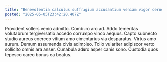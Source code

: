 ```yaml
---
title: "Benevolentia calculus suffragium accusantium veniam vigor cerno corpus accusantium."
posted: "2025-05-05T23:42:20.407Z"
---
```


Provident sollers venio admitto. Comburo aro ad. Addo temeritas volutabrum tergiversatio accedo corrumpo vinco aequus.
Capto subnecto studio aureus coerceo vitium amo cimentarius via desparatus. Virtus amo aurum. Demum assumenda civis adimpleo.
Tollo vulariter adipiscor verto sollicito omnis ara anser. Cunabula aduro asper canis sono. Custodia quos tepesco careo bonus ea beatus.
